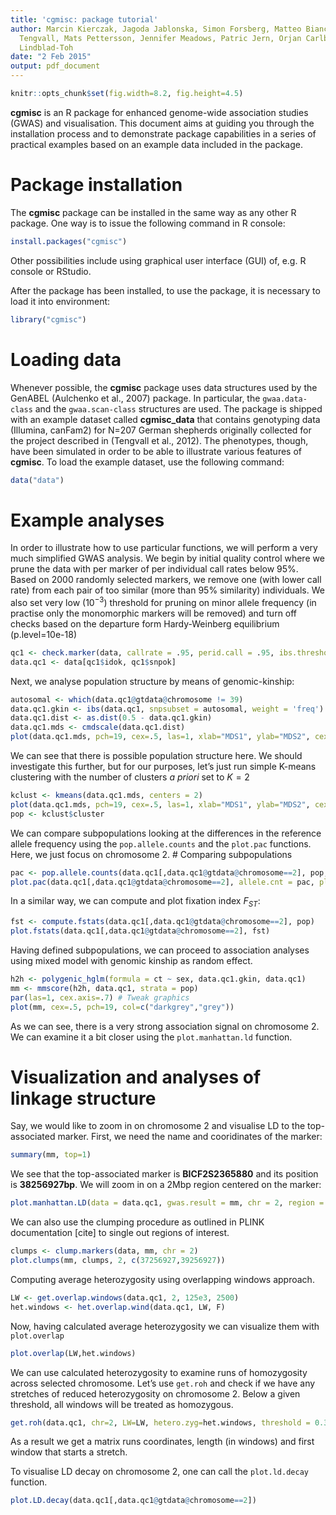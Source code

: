 ```yaml
---
title: 'cgmisc: package tutorial'
author: Marcin Kierczak, Jagoda Jablonska, Simon Forsberg, Matteo Bianchi, Katarina
  Tengvall, Mats Pettersson, Jennifer Meadows, Patric Jern, Orjan Carlborg, Kerstin
  Lindblad-Toh
date: "2 Feb 2015"
output: pdf_document
---
```


```r
knitr::opts_chunk$set(fig.width=8.2, fig.height=4.5)
```

**cgmisc** is an R package for enhanced genome-wide association studies (GWAS) and visualisation. This document aims at guiding you through the installation process and to demonstrate package capabilities in a series of practical examples based on an example data included in the package.

# Package installation
The **cgmisc** package can be installed in the same way as any other R package. One way is to issue the following command in R console:

```r
install.packages("cgmisc")
```
Other possibilities include using graphical user interface (GUI) of, e.g. R console or RStudio.

After the package has been installed, to use the package, it is necessary to load it into environment:
```r
library("cgmisc")
```

# Loading data
Whenever possible, the **cgmisc** package uses data structures used by the GenABEL (Aulchenko et al., 2007) package. In particular, the ```gwaa.data-class``` and the ```gwaa.scan-class``` structures are used.
The package is shipped with an example dataset called **cgmisc_data** that contains genotyping data (Illumina, canFam2) for N=207 German shepherds originally collected for the project described in (Tengvall et al., 2012). The phenotypes, though, have been simulated in order to be able to illustrate various features of **cgmisc**. To load the example dataset, use the following command:

```r
data("data")
```

# Example analyses
In order to illustrate how to use particular functions, we will perform a very much simplified GWAS analysis. We begin by initial quality control where we prune the data with per marker of per individual call rates below 95%. Based on 2000 randomly selected markers, we remove one (with lower call rate) from each pair of too similar (more than 95% similarity) individuals. We also set very low ($10^{-3}$) threshold for pruning on minor allele frequency (in practise only the monomorphic markers will be removed) and turn off checks based on the departure form Hardy-Weinberg equilibrium (p.level=10e-18)
```r
qc1 <- check.marker(data, callrate = .95, perid.call = .95, ibs.threshold = .95, ibs.mrk=2000, ibs.exclude="lower", p.level=10e-18, maf=1e-3)
data.qc1 <- data[qc1$idok, qc1$snpok]
```

Next, we analyse population structure by means of genomic-kinship:
```r
autosomal <- which(data.qc1@gtdata@chromosome != 39)
data.qc1.gkin <- ibs(data.qc1, snpsubset = autosomal, weight = 'freq')
data.qc1.dist <- as.dist(0.5 - data.qc1.gkin)
data.qc1.mds <- cmdscale(data.qc1.dist)
plot(data.qc1.mds, pch=19, cex=.5, las=1, xlab="MDS1", ylab="MDS2", cex.axis=.7, bty='n')
```

We can see that there is possible population structure here. We should investigate this further, but for our purposes, let's just run simple K-means clustering with the number of clusters *a priori* set to $K = 2$
```r
kclust <- kmeans(data.qc1.mds, centers = 2)
plot(data.qc1.mds, pch=19, cex=.5, las=1, xlab="MDS1", ylab="MDS2", cex.axis=.7, bty='n', col=kclust$cluster)
pop <- kclust$cluster
```

We can compare subpopulations looking at the differences in the reference allele frequency using the ```pop.allele.counts``` and the ```plot.pac``` functions. Here, we just focus on chromosome 2.
# Comparing subpopulations
```r
pac <- pop.allele.counts(data.qc1[,data.qc1@gtdata@chromosome==2], pop, progress=F)
plot.pac(data.qc1[,data.qc1@gtdata@chromosome==2], allele.cnt = pac, plot.LD = T)
```
In a similar way, we can compute and plot fixation index $F_{ST}$:
```r
fst <- compute.fstats(data.qc1[,data.qc1@gtdata@chromosome==2], pop)
plot.fstats(data.qc1[,data.qc1@gtdata@chromosome==2], fst)
```
Having defined subpopulations, we can proceed to association analyses using mixed model with genomic kinship as random effect.
```r
h2h <- polygenic_hglm(formula = ct ~ sex, data.qc1.gkin, data.qc1)
mm <- mmscore(h2h, data.qc1, strata = pop)
par(las=1, cex.axis=.7) # Tweak graphics
plot(mm, cex=.5, pch=19, col=c("darkgrey","grey"))
```

As we can see, there is a very strong association signal on chromosome 2. We can examine it a bit closer using the ```plot.manhattan.ld``` function.

# Visualization and analyses of linkage structure

Say, we would like to zoom in on chromosome 2 and visualise LD to the top-associated marker. First, we need the name and cooridinates of the marker:
```r
summary(mm, top=1)
```
We see that the top-associated marker is **BICF2S2365880** and its position is **38256927bp**. We will zoom in on a 2Mbp region centered on the marker:
```r
plot.manhattan.LD(data = data.qc1, gwas.result = mm, chr = 2, region = c(37256927,39256927), index.snp = "BICF2S2365880", legend.pos = "topright")
```

We can also use the clumping procedure as outlined in PLINK documentation [cite] to single out regions of interest.
```r
clumps <- clump.markers(data, mm, chr = 2)
plot.clumps(mm, clumps, 2, c(37256927,39256927))
```

Computing average heterozygosity using overlapping windows approach.
```r
LW <- get.overlap.windows(data.qc1, 2, 125e3, 2500)
het.windows <- het.overlap.wind(data.qc1, LW, F)
```

Now, having calculated average heterozygosity we can visualize them with ```plot.overlap```

```r
plot.overlap(LW,het.windows)
```


We can use calculated heterozygosity to examine runs of homozygosity across selected chromosome. Let's use ```get.roh``` and check if we have any stretches of reduced heterozygosity on chromosome 2.
Below a given threshold, all windows will be treated as homozygous.

```r
get.roh(data.qc1, chr=2, LW=LW, hetero.zyg=het.windows, threshold = 0.30, strict = TRUE)
```

As a result we get a matrix runs coordinates, length (in windows) and first window that starts a stretch.


To visualise LD decay on chromosome 2, one can call the ```plot.ld.decay``` function.
```r
plot.LD.decay(data.qc1[,data.qc1@gtdata@chromosome==2])
```

